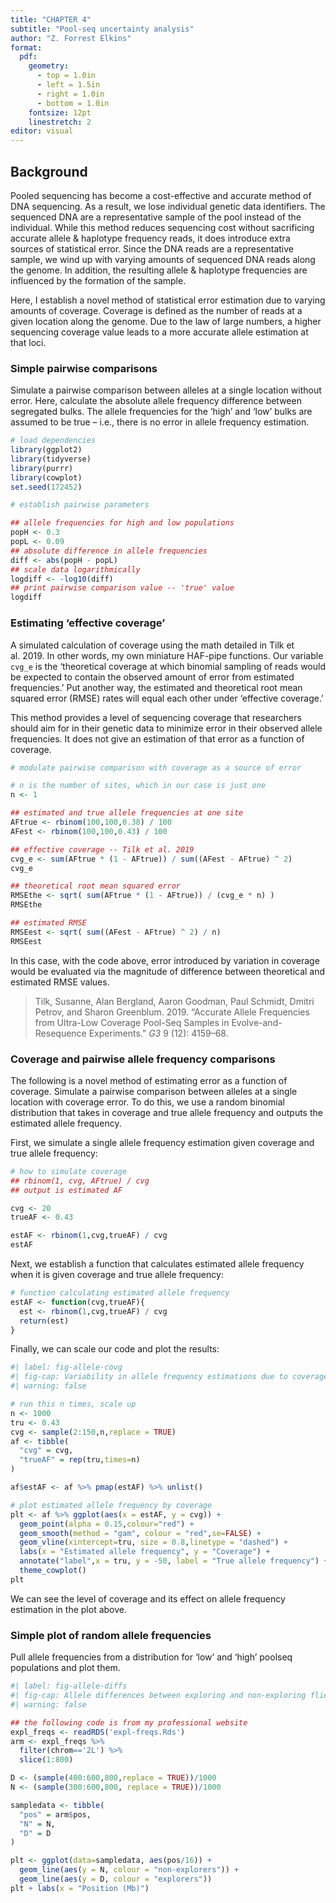 ```yaml
---
title: "CHAPTER 4"
subtitle: "Pool-seq uncertainty analysis"
author: "Z. Forrest Elkins"
format:
  pdf:
    geometry:
      - top = 1.0in
      - left = 1.5in
      - right = 1.0in
      - bottom = 1.0in
    fontsize: 12pt
    linestretch: 2
editor: visual
---
```


## Background

Pooled sequencing has become a cost-effective and accurate method of DNA sequencing. As a result, we lose individual genetic data identifiers. The sequenced DNA are a representative sample of the pool instead of the individual. While this method reduces sequencing cost without sacrificing accurate allele & haplotype frequency reads, it does introduce extra sources of statistical error. Since the DNA reads are a representative sample, we wind up with varying amounts of sequenced DNA reads along the genome. In addition, the resulting allele & haplotype frequencies are influenced by the formation of the sample.

Here, I establish a novel method of statistical error estimation due to varying amounts of coverage. Coverage is defined as the number of reads at a given location along the genome. Due to the law of large numbers, a higher sequencing coverage value leads to a more accurate allele estimation at that loci.

### Simple pairwise comparisons

Simulate a pairwise comparison between alleles at a single location without error. Here, calculate the absolute allele frequency difference between segregated bulks. The allele frequencies for the 'high' and 'low' bulks are assumed to be true -- i.e., there is no error in allele frequency estimation.

```{=tex}
\begin{spacing}{1}
```
```r
# load dependencies
library(ggplot2)
library(tidyverse)
library(purrr)
library(cowplot)
set.seed(172452)
```

```r
# establish pairwise parameters

## allele frequencies for high and low populations
popH <- 0.3
popL <- 0.09
## absolute difference in allele frequencies
diff <- abs(popH - popL)
## scale data logarithmically
logdiff <- -log10(diff)
## print pairwise comparison value -- 'true' value
logdiff
```

```{=tex}
\end{spacing}
```
### Estimating 'effective coverage'

A simulated calculation of coverage using the math detailed in Tilk et al. 2019. In other words, my own miniature HAF-pipe functions. Our variable `cvg_e` is the 'theoretical coverage at which binomial sampling of reads would be expected to contain the observed amount of error from estimated frequencies.' Put another way, the estimated and theoretical root mean squared error (RMSE) rates will equal each other under 'effective coverage.'

This method provides a level of sequencing coverage that researchers should aim for in their genetic data to minimize error in their observed allele frequencies. It does not give an estimation of that error as a function of coverage.

```{=tex}
\begin{spacing}{1}
```
```r
# modulate pairwise comparison with coverage as a source of error

# n is the number of sites, which in our case is just one
n <- 1

## estimated and true allele frequencies at one site
AFtrue <- rbinom(100,100,0.38) / 100
AFest <- rbinom(100,100,0.43) / 100

## effective coverage -- Tilk et al. 2019
cvg_e <- sum(AFtrue * (1 - AFtrue)) / sum((AFest - AFtrue) ^ 2)
cvg_e

## theoretical root mean squared error
RMSEthe <- sqrt( sum(AFtrue * (1 - AFtrue)) / (cvg_e * n) )
RMSEthe

## estimated RMSE
RMSEest <- sqrt( sum((AFest - AFtrue) ^ 2) / n)
RMSEest
```

```{=tex}
\end{spacing}
```
In this case, with the code above, error introduced by variation in coverage would be evaluated via the magnitude of difference between theoretical and estimated RMSE values.

```{=tex}
\begin{spacing}{1}
```
> Tilk, Susanne, Alan Bergland, Aaron Goodman, Paul Schmidt, Dmitri Petrov, and Sharon Greenblum. 2019. "Accurate Allele Frequencies from Ultra-Low Coverage Pool-Seq Samples in Evolve-and-Resequence Experiments." *G3* 9 (12): 4159--68.

```{=tex}
\end{spacing}
```
### Coverage and pairwise allele frequency comparisons

The following is a novel method of estimating error as a function of coverage. Simulate a pairwise comparison between alleles at a single location with coverage error. To do this, we use a random binomial distribution that takes in coverage and true allele frequency and outputs the estimated allele frequency.

First, we simulate a single allele frequency estimation given coverage and true allele frequency:

```{=tex}
\begin{spacing}{1}
```
```r
# how to simulate coverage
## rbinom(1, cvg, AFtrue) / cvg
## output is estimated AF

cvg <- 20
trueAF <- 0.43

estAF <- rbinom(1,cvg,trueAF) / cvg
estAF
```

```{=tex}
\end{spacing}
```
Next, we establish a function that calculates estimated allele frequency when it is given coverage and true allele frequency:

```{=tex}
\begin{spacing}{1}
```
```r
# function calculating estimated allele frequency
estAF <- function(cvg,trueAF){
  est <- rbinom(1,cvg,trueAF) / cvg
  return(est)
}
```

```{=tex}
\end{spacing}
```
Finally, we can scale our code and plot the results:

```{=tex}
\begin{spacing}{1}
```
```r
#| label: fig-allele-covg
#| fig-cap: Variability in allele frequency estimations due to coverage. 
#| warning: false

# run this n times, scale up 
n <- 1000
tru <- 0.43
cvg <- sample(2:150,n,replace = TRUE)
af <- tibble(
  "cvg" = cvg,
  "trueAF" = rep(tru,times=n)
)

af$estAF <- af %>% pmap(estAF) %>% unlist()

# plot estimated allele frequency by coverage
plt <- af %>% ggplot(aes(x = estAF, y = cvg)) +
  geom_point(alpha = 0.15,colour="red") +
  geom_smooth(method = "gam", colour = "red",se=FALSE) +
  geom_vline(xintercept=tru, size = 0.8,linetype = "dashed") +
  labs(x = "Estimated allele frequency", y = "Coverage") +
  annotate("label",x = tru, y = -50, label = "True allele frequency") +
  theme_cowplot()
plt
```

```{=tex}
\end{spacing}
```
We can see the level of coverage and its effect on allele frequency estimation in the plot above.

### Simple plot of random allele frequencies

Pull allele frequencies from a distribution for 'low' and 'high' poolseq populations and plot them.

```{=tex}
\begin{spacing}{1}
```
```r
#| label: fig-allele-diffs
#| fig-cap: Allele differences between exploring and non-exploring flies. 
#| warning: false

## the following code is from my professional website
expl_freqs <- readRDS('expl-freqs.Rds')
arm <- expl_freqs %>% 
  filter(chrom=='2L') %>% 
  slice(1:800)

D <- (sample(400:600,800,replace = TRUE))/1000
N <- (sample(300:600,800, replace = TRUE))/1000

sampledata <- tibble(
  "pos" = arm$pos,
  "N" = N,
  "D" = D
)

plt <- ggplot(data=sampledata, aes(pos/16)) + 
  geom_line(aes(y = N, colour = "non-explorers")) +
  geom_line(aes(y = D, colour = "explorers"))
plt + labs(x = "Position (Mb)")
```

```{=tex}
\end{spacing}
```
